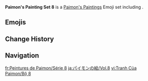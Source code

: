 {{Paimon's Paintings Infobox
|title         = Paimon's Paintings Set 8
|image         = Paimon's Paintings Set 8.png
|icon          = Icon Emoji Paimon's Paintings 08 Yoimiya 1.png
|date          = 2021-11-25
|gamedate      = 
|prev          = 7
|next          = 9
|set           = 8
|twitter       =
|hoyolab       = https://www.hoyolab.com/article/1461201
|characters    = Kamisato Ayaka;Yoimiya;Sayu;Thoma;Beidou
}}
'''Paimon's Painting Set 8''' is a [[Paimon's Paintings]] Emoji set including {{Array|Kamisato Ayaka;Yoimiya;Sayu;Thoma;Beidou|;|[[{item}]]|,<nowiki> </nowiki>|sort=1}}.

==Emojis==
{{Paimon's Paintings Images|categories=Paimon's Paintings Set 8|nomain=1|noset=1}}

==Change History==
{{Change History|introduced=2.3}}

==Navigation==
{{Paimon's Paintings Navbox}}

[[fr:Peintures de Paimon/Série 8]]
[[ja:パイモンの絵/Vol.8]]
[[vi:Tranh Của Paimon/Bộ 8]]